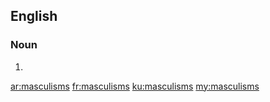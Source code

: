 ==English==

===Noun===
{{head|en|plural}}

# {{plural of|masculism|lang=en}}

[[ar:masculisms]]
[[fr:masculisms]]
[[ku:masculisms]]
[[my:masculisms]]